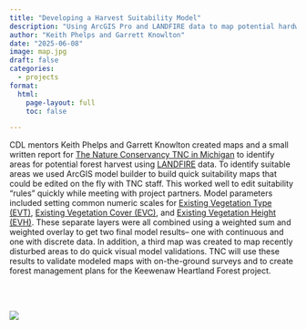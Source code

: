 ```yaml
---
title: "Developing a Harvest Suitability Model"
description: "Using ArcGIS Pro and LANDFIRE data to map potential hardwood harvest locations"
author: "Keith Phelps and Garrett Knowlton"
date: "2025-06-08"
image: map.jpg
draft: false
categories:
  - projects
format:
  html:
    page-layout: full
    toc: false

---
```


<div class="blog-post">

CDL mentors Keith Phelps and Garrett Knowlton created maps and a small written report for [The Nature Conservancy TNC in Michigan](https://www.nature.org/en-us/about-us/where-we-work/united-states/michigan/) to identify areas for potential forest harvest using [LANDFIRE](https://landfire.gov/) data. To identify suitable areas we used ArcGIS model builder to build quick suitability maps that could be edited on the fly with TNC staff. This worked well to edit suitability “rules” quickly while meeting with project partners. Model parameters included setting common numeric scales for [Existing Vegetation Type (EVT)](https://landfire.gov/), [Existing Vegetation Cover (EVC)](https://landfire.gov/vegetation/evc), and [Existing Vegetation Height (EVH)](https://landfire.gov/vegetation/evh). These separate layers were all combined using a weighted sum and weighted overlay to get two final model results– one with continuous and one with discrete data. In addition, a third map was created to map recently disturbed areas to do quick visual model validations. TNC will use these results to validate modeled maps with on-the-ground surveys and to create forest management plans for the Keewenaw Heartland Forest project. 

<br>
<br>

![](map.jpg)

</div>